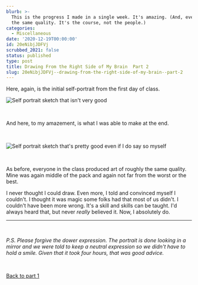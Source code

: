 ```yaml
---
blurb: >-
  This is the progress I made in a single week. It's amazing. (And, everyone did
  the same quality. It's the course, not the people.)
categories:
  - Miscellaneous
date: '2020-12-19T00:00:00'
id: 20eNibjJDFVj
scrubbed_2021: false
status: published
type: post
title: Drawing From the Right Side of My Brain  Part 2
slug: 20eNibjJDFVj--drawing-from-the-right-side-of-my-brain--part-2
---
```


Here, again, is the initial self-portrait from the first day of class. 

![Self portrait sketch that isn't very good](/drawing-on-the-right-side-of-the-brain-initial-portrait.jpg)

<br />

And here, to my amazement, is what I was able to make at the end.

<br />


![Self portrait sketch that's pretty good even if I do say so myself](/drawing-on-the-right-side-of-the-brain-final-portrait.jpg)

<br />




As before, everyone in the class produced art of roughly the same quality. Mine was again middle of the pack and again not far from the worst or the best. 

I never thought I could draw. Even more, I told and convinced myself I couldn't. I thought it was magic some folks had that most of us didn't. I couldn't have been more wrong. It's a skill and skills can be taught. I'd always heard that, but never *really* believed it. Now, I absolutely do.

---


<br /> 

_P.S. Please forgive the dower expression. The portrait is done looking in a mirror and we were told to keep a neutral expression so we didn't have to hold a smile. Given that it took four hours, that was good advice._

<br />

<a href="/drawing-from-the-right-side-of-my-brain/">Back to part 1</a>
